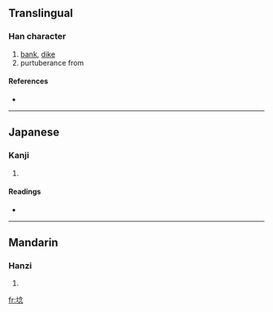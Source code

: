 ==Translingual==

===Han character===
{{Han char|rn=32|rad=土|as=08|sn=11|four=|canj=土人戈心 (GOIP)}}

# [[bank]], [[dike]]
# purtuberance from

====References====
* {{Han ref|kx=0230.150|dkj=05156|dj=0466.250|hdz=10455.070|uh=57DD|ud=22493}}

----

==Japanese==

===Kanji===
{{ja-kanji|grade=|rs=土08}}

# {{defn|Japanese}}

====Readings====
* {{ja-readings|on=[[てん]] (ten), [[でう]] (deu), [[ねう]] (neu), [[ねん]] (nen)|kun=[[した]] (shita), [[ます]] (masu), [[おち]] (ochi)}}

----

==Mandarin==

===Hanzi===
{{cmn-hanzi|pin=[[niàn]] ([[nian4]])|wg=nien<sup>4</sup>}}

# {{defn|Mandarin}}

[[fr:埝]]